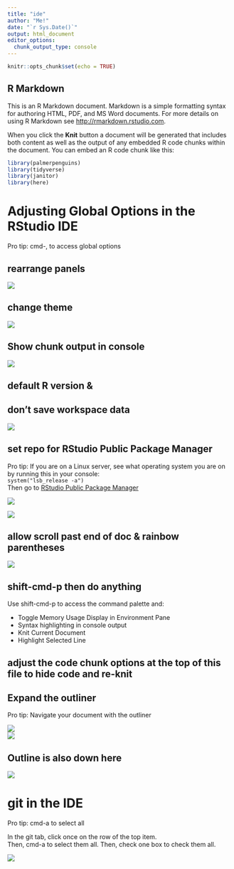 ```yaml
---
title: "ide"
author: "Me!"
date: "`r Sys.Date()`"
output: html_document
editor_options: 
  chunk_output_type: console
---
```


```r
knitr::opts_chunk$set(echo = TRUE)
```

## R Markdown

This is an R Markdown document. Markdown is a simple formatting syntax for authoring HTML, PDF, and MS Word documents. For more details on using R Markdown see <http://rmarkdown.rstudio.com>.

When you click the **Knit** button a document will be generated that includes both content as well as the output of any embedded R code chunks within the document. You can embed an R code chunk like this:

```r

library(palmerpenguins)
library(tidyverse)
library(janitor)
library(here)

```

# Adjusting Global Options in the RStudio IDE

Pro tip: cmd-, to access global options

## rearrange panels

![](images/panels.png)

## change theme

![](images/theme.png)

## Show chunk output in console

![](images/output.png)

## default R version &

## don't save workspace data

![](images/r_version.png)

## set repo for RStudio Public Package Manager

Pro tip: If you are on a Linux server, see what operating system you are on by running this in your console:\
`system("lsb_release -a")`\
Then go to [RStudio Public Package Manager](https://packagemanager.rstudio.com/client/)

![](images/rspm.png)

![](images/set_rspm.png)

## allow scroll past end of doc & rainbow parentheses

![](images/scroll.png)

## shift-cmd-p then do anything

Use shift-cmd-p to access the command palette and:

-   Toggle Memory Usage Display in Environment Pane
-   Syntax highlighting in console output
-   Knit Current Document
-   Highlight Selected Line

## adjust the code chunk options at the top of this file to hide code and re-knit

## Expand the outliner

Pro tip: Navigate your document with the outliner

![](images/out1.png)\
![](images/out2.png)\

## Outline is also down here

![](images/out3.png)\

# git in the IDE

Pro tip: cmd-a to select all

In the git tab, click once on the row of the top item.\
Then, cmd-a to select them all. Then, check one box to check them all.

![](images/git_all.gif)\

